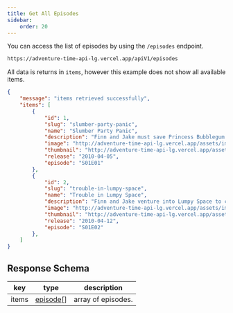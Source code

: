 ```yaml
---
title: Get All Episodes
sidebar:
    order: 20
---
```


You can access the list of episodes by using the `/episodes` endpoint.

```bash
https://adventure-time-api-lg.vercel.app/apiV1/episodes
```
All data is returns in `items`, however this example does not show all available items.
```json
{
    "message": "items retrieved successfully",
    "items": [
        {
            "id": 1,
            "slug": "slumber-party-panic",
            "name": "Slumber Party Panic",
            "description": "Finn and Jake must save Princess Bubblegum from an impending zombie attack.",
            "image": "http://adventure-time-api-lg.vercel.app/assets/images/episodes/slumber-party-panic.webp",
            "thumbnail": "http://adventure-time-api-lg.vercel.app/assets/images/episodes/slumber-party-panic-thumbnail.webp",
            "release": "2010-04-05",
            "episode": "S01E01"
        },
        {
            "id": 2,
            "slug": "trouble-in-lumpy-space",
            "name": "Trouble in Lumpy Space",
            "description": "Finn and Jake venture into Lumpy Space to cure the Lumps from Jake's bite.",
            "image": "http://adventure-time-api-lg.vercel.app/assets/images/episodes/trouble-in-lumpy-space.webp",
            "thumbnail": "http://adventure-time-api-lg.vercel.app/assets/images/episodes/trouble-in-lumpy-space-thumbnail.webp",
            "release": "2010-04-12",
            "episode": "S01E02"
        },
    ]
}
```



## Response Schema
| key            | type                                                    | description                                           |
| -------------- | ------------------------------------------------------- | ----------------------------------------------------- |
| items           | [episode](/docs/episodes/getone/#episode-model)[] | array of episodes.                                  |
